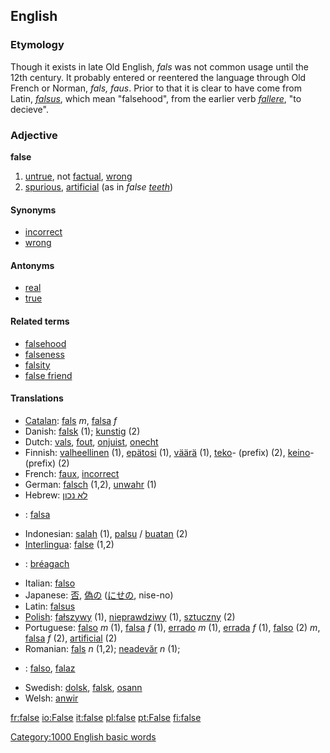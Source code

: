 ==English==
===Etymology===
Though it exists in late Old English, ''fals'' was not common usage until the 12th century.  It probably entered or reentered the language through Old French or Norman, ''fals, faus''. Prior to that it is clear to have come from Latin, ''[[falsus]]'', which mean "falsehood", from the earlier verb ''[[fallere]]'', "to decieve".

===Adjective===
'''false'''

#[[untrue]], not [[factual]], [[wrong]]
#[[spurious]], [[artificial]] (as in ''false [[tooth|teeth]]'')

====Synonyms====
*[[incorrect]]
*[[wrong]]

====Antonyms====
*[[real]]
*[[true]]

====Related terms====
*[[falsehood]]
*[[falseness]]
*[[falsity]]
*[[false friend]]

====Translations====
*[[Catalan]]: [[fals]] ''m'', [[falsa]] ''f''
* Danish: [[falsk]] (1); [[kunstig]] (2)
*Dutch: [[vals]], [[fout]], [[onjuist]], [[onecht]]
*Finnish: [[valheellinen]] (1), [[epätosi]] (1), [[väärä]] (1), [[teko]]- (prefix) (2), [[keino]]- (prefix) (2)
*French: [[faux]], [[incorrect]]
*German: [[falsch]] (1,2), [[unwahr]] (1)
*Hebrew: [[לא נכון]]
* {{io}} : [[falsa]]
*Indonesian: [[salah]] (1), [[palsu]] / [[buat|buatan]] (2)
*[[Interlingua]]: [[false]] (1,2)
*{{ga}}: [[bréagach]]
*Italian: [[falso]]
*Japanese: [[否]], [[偽]]の ([[にせ]]の, nise-no)
*Latin: [[falsus]]
*[[Polish]]: [[fałszywy]] (1), [[nieprawdziwy]] (1), [[sztuczny]] (2)
*Portuguese: [[falso]] ''m'' (1), [[falsa]] ''f'' (1), [[errado]] ''m'' (1),  [[errada]] ''f'' (1), [[falso]] (2) ''m'', [[falsa]] ''f'' (2), [[artificial]] (2)
*Romanian: [[fals]] ''n'' (1,2); [[neadevăr]] ''n'' (1);
*{{es}}: [[falso]], [[falaz]]
*Swedish: [[dolsk]], [[falsk]], [[osann]]
*Welsh: [[anwir]]
[[Category:1000 English basic words]]

[[fr:false]]
[[io:False]]
[[it:false]]
[[pl:false]]
[[pt:False]]
[[fi:false]]